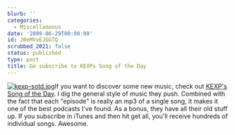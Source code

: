 ```yaml
---
blurb: ''
categories:
  - Miscellaneous
date: '2009-06-29T00:00:00'
id: 20eMVvEJGGTQ
scrubbed_2021: false
status: published
type: post
title: Go subscribe to KEXPs Song of the Day
---
```


[![kexp-sotd.jpg](http://www.alanwsmith.com/blog/wp-content/uploads/2009/06/kexp-sotd.jpg)](http://kexp.org/podcasting/podcasting.asp#song)If
you want to discover some new music, check out
[KEXP's Song of the Day](http://kexp.org/podcasting/podcasting.asp#song).
I dig the general style of music they push. Combined with the fact
that each "episode" is really an mp3 of a single song, it makes it
one of the best podcasts I've found. As a bonus, they have all
their old stuff up. If you subscribe in iTunes and then hit get
all, you'll receive hundreds of individual songs. Awesome.
